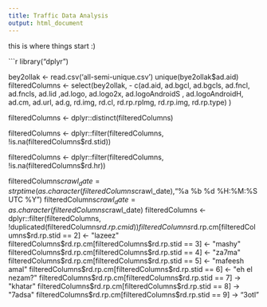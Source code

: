 ```yaml
---
title: Traffic Data Analysis
output: html_document
---
```


this is where things start :)

```r
library("dplyr")

bey2ollak <- read.csv('all-semi-unique.csv')
unique(bye2ollak$ad.aid)
filteredColumns <- select(bey2ollak, - c(ad.aid, ad.bgcl, ad.bgcls, ad.fncl, ad.fncls, ad.lid ,ad.logo, ad.logo2x, ad.logoAndroidS , ad.logoAndroidH, ad.cm, ad.url, ad.g, rd.img, rd.cl, rd.rp.rpImg, rd.rp.img, rd.rp.type) )

filteredColumns <- dplyr::distinct(filteredColumns) 

filteredColumns <- dplyr::filter(filteredColumns, !is.na(filteredColumns$rd.stid))

filteredColumns <- dplyr::filter(filteredColumns, !is.na(filteredColumns$rd.hr))

filteredColumns$crawl_date = strptime(as.character(filteredColumns$crawl_date),"%a %b %d %H:%M:%S UTC %Y")
filteredColumns$crawl_date = as.character(filteredColumns$crawl_date)
filteredColumns <- dplyr::filter(filteredColumns, !duplicated(filteredColumns$rd.rp.cmid))
filteredColumns$rd.rp.cm[filteredColumns$rd.rp.stid == 2] <- "lazeez"
filteredColumns$rd.rp.cm[filteredColumns$rd.rp.stid == 3] <- "mashy"
filteredColumns$rd.rp.cm[filteredColumns$rd.rp.stid == 4] <- "za7ma"
filteredColumns$rd.rp.cm[filteredColumns$rd.rp.stid == 5] <- "mafeesh amal"
filteredColumns$rd.rp.cm[filteredColumns$rd.rp.stid == 6] <- "eh el nezam?"
filteredColumns$rd.rp.cm[filteredColumns$rd.rp.stid == 7] -> "khatar"
filteredColumns$rd.rp.cm[filteredColumns$rd.rp.stid == 8] -> "7adsa"
filteredColumns$rd.rp.cm[filteredColumns$rd.rp.stid == 9] -> "3otl"

 

